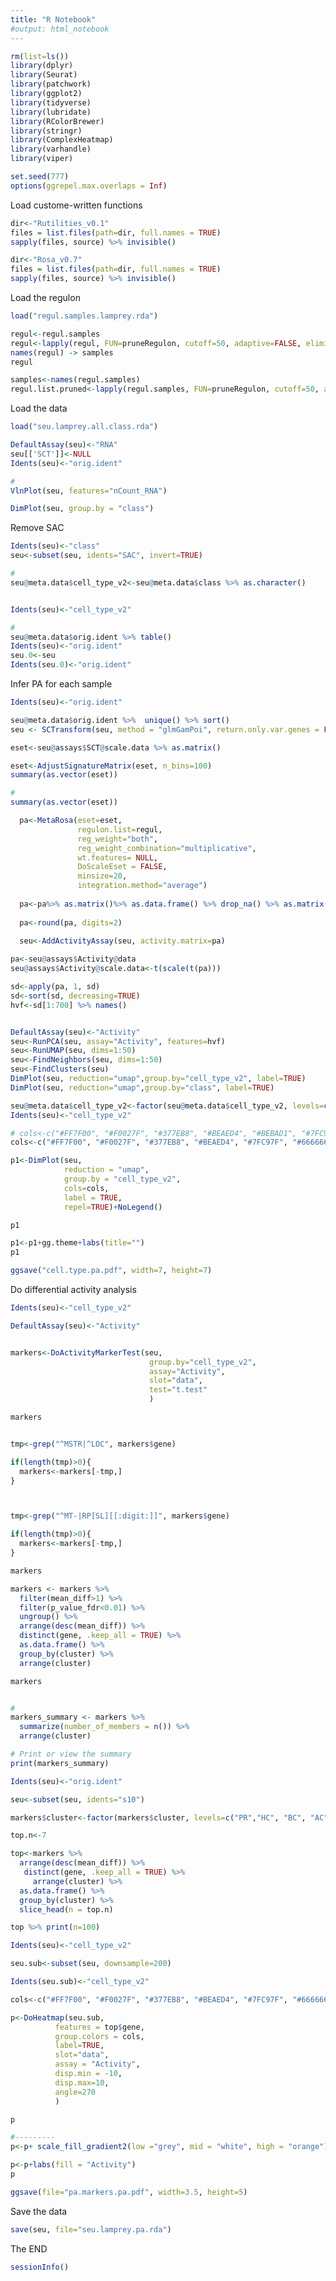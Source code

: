 ```yaml
---
title: "R Notebook"
#output: html_notebook
---
```



```r
rm(list=ls())
library(dplyr)
library(Seurat)
library(patchwork)
library(ggplot2)
library(tidyverse)
library(lubridate)
library(RColorBrewer)
library(stringr)
library(ComplexHeatmap)
library(varhandle)
library(viper)

set.seed(777)
options(ggrepel.max.overlaps = Inf)
```


Load custome-written functions
```r
dir<-"Rutilities_v0.1"
files = list.files(path=dir, full.names = TRUE)
sapply(files, source) %>% invisible()
```


```r
dir<-"Rosa_v0.7"
files = list.files(path=dir, full.names = TRUE)
sapply(files, source) %>% invisible()
```


Load the regulon 
```r

load("regul.samples.lamprey.rda")

regul<-regul.samples
regul<-lapply(regul, FUN=pruneRegulon, cutoff=50, adaptive=FALSE, eliminate=FALSE)
names(regul) -> samples
regul

samples<-names(regul.samples)
regul.list.pruned<-lapply(regul.samples, FUN=pruneRegulon, cutoff=50, adaptive=FALSE, eliminate=FALSE)
```


Load the data 
```r

load("seu.lamprey.all.class.rda")

DefaultAssay(seu)<-"RNA"
seu[['SCT']]<-NULL
Idents(seu)<-"orig.ident"

#
VlnPlot(seu, features="nCount_RNA")
```


```r
DimPlot(seu, group.by = "class")
```


Remove SAC 
```r

Idents(seu)<-"class"
seu<-subset(seu, idents="SAC", invert=TRUE)

```


```r
#
seu@meta.data$cell_type_v2<-seu@meta.data$class %>% as.character()


Idents(seu)<-"cell_type_v2"

#
seu@meta.data$orig.ident %>% table()
Idents(seu)<-"orig.ident"
seu.0<-seu
Idents(seu.0)<-"orig.ident"

```

Infer PA for each sample
```r

Idents(seu)<-"orig.ident"

seu@meta.data$orig.ident %>%  unique() %>% sort()
seu <- SCTransform(seu, method = "glmGamPoi", return.only.var.genes = FALSE)

eset<-seu@assays$SCT@scale.data %>% as.matrix() 

eset<-AdjustSignatureMatrix(eset, n_bins=100)
summary(as.vector(eset))
```



```r
#
summary(as.vector(eset))

  pa<-MetaRosa(eset=eset,
               regulon.list=regul,
               reg_weight="both",
               reg_weight_combination="multiplicative",
               wt.features= NULL,
               DoScaleEset = FALSE,
               minsize=20,
               integration.method="average")
  
  pa<-pa%>% as.matrix()%>% as.data.frame() %>% drop_na() %>% as.matrix()
  
  pa<-round(pa, digits=2)
  
  seu<-AddActivityAssay(seu, activity.matrix=pa)
```



```r
pa<-seu@assays$Activity@data
seu@assays$Activity@scale.data<-t(scale(t(pa)))

sd<-apply(pa, 1, sd)
sd<-sort(sd, decreasing=TRUE)
hvf<-sd[1:700] %>% names()


DefaultAssay(seu)<-"Activity"
seu<-RunPCA(seu, assay="Activity", features=hvf)
seu<-RunUMAP(seu, dims=1:50)
seu<-FindNeighbors(seu, dims=1:50)
seu<-FindClusters(seu)
DimPlot(seu, reduction="umap",group.by="cell_type_v2", label=TRUE)
DimPlot(seu, reduction="umap",group.by="class", label=TRUE)
```

```r

seu@meta.data$cell_type_v2<-factor(seu@meta.data$cell_type_v2, levels=c("PR","HC", "BC", "AC", "RGC", "MG"))
Idents(seu)<-"cell_type_v2"

# cols<-c("#FF7F00", "#F0027F", "#377EB8", "#BEAED4", "#BEBAD1", "#7FC97F", "#666666")
cols<-c("#FF7F00", "#F0027F", "#377EB8", "#BEAED4", "#7FC97F", "#666666")

p1<-DimPlot(seu, 
            reduction = "umap", 
            group.by = "cell_type_v2", 
            cols=cols,
            label = TRUE,
            repel=TRUE)+NoLegend()

p1

p1<-p1+gg.theme+labs(title="")
p1

ggsave("cell.type.pa.pdf", width=7, height=7)
```



Do differential activity analysis
```r

Idents(seu)<-"cell_type_v2"

DefaultAssay(seu)<-"Activity"


markers<-DoActivityMarkerTest(seu, 
                               group.by="cell_type_v2",
                               assay="Activity",
                               slot="data",
                               test="t.test"
                               )

markers


tmp<-grep("^MSTR|^LOC", markers$gene)

if(length(tmp)>0){
  markers<-markers[-tmp,]   
}



tmp<-grep("^MT-|RP[SL][[:digit:]]", markers$gene)

if(length(tmp)>0){
  markers<-markers[-tmp,] 
}

markers
```



```r

markers <- markers %>%
  filter(mean_diff>1) %>%
  filter(p_value_fdr<0.01) %>%
  ungroup() %>%
  arrange(desc(mean_diff)) %>%
  distinct(gene, .keep_all = TRUE) %>%
  as.data.frame() %>%
  group_by(cluster) %>%
  arrange(cluster)

markers


#
markers_summary <- markers %>%
  summarize(number_of_members = n()) %>%
  arrange(cluster)

# Print or view the summary
print(markers_summary)
```



```r

Idents(seu)<-"orig.ident"

seu<-subset(seu, idents="s10")

markers$cluster<-factor(markers$cluster, levels=c("PR","HC", "BC", "AC", "RGC", "MG"))

top.n<-7

top<-markers %>%
  arrange(desc(mean_diff)) %>%
   distinct(gene, .keep_all = TRUE) %>%
     arrange(cluster) %>%
  as.data.frame() %>%
  group_by(cluster) %>%
  slice_head(n = top.n)

top %>% print(n=100)

Idents(seu)<-"cell_type_v2"

seu.sub<-subset(seu, downsample=200)

Idents(seu.sub)<-"cell_type_v2"

cols<-c("#FF7F00", "#F0027F", "#377EB8", "#BEAED4", "#7FC97F", "#666666")

p<-DoHeatmap(seu.sub, 
          features = top$gene,
          group.colors = cols,
          label=TRUE,
          slot="data",
          assay = "Activity",
          disp.min = -10,
          disp.max=10,
          angle=270
          )

p

#---------
p<-p+ scale_fill_gradient2(low ="grey", mid = "white", high = "orange")

p<-p+labs(fill = "Activity") 
p

ggsave(file="pa.markers.pa.pdf", width=3.5, height=5)


```


Save the data
```r
save(seu, file="seu.lamprey.pa.rda")

```



The END
```r
sessionInfo()
```


